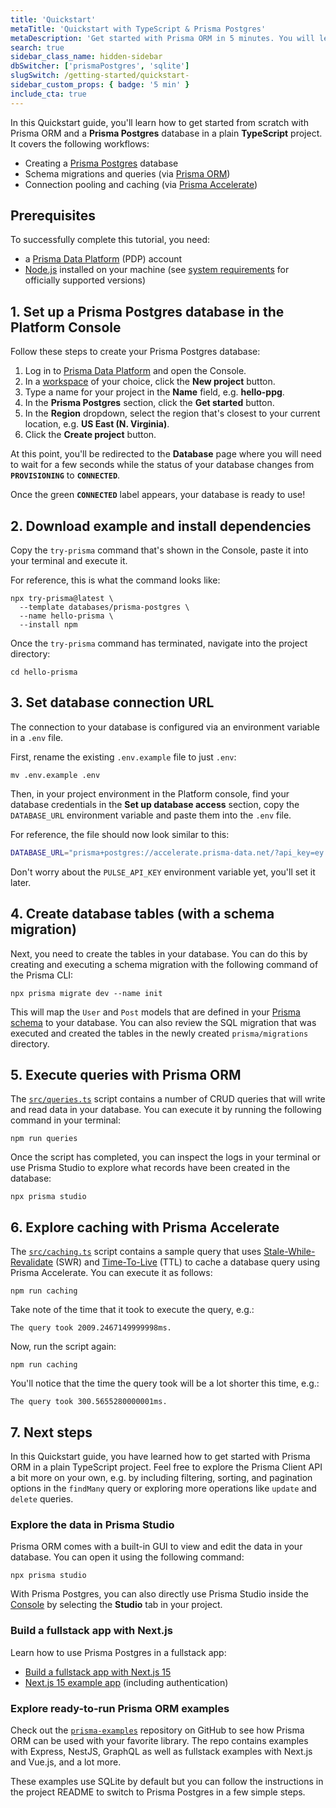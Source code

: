 ```yaml
---
title: 'Quickstart'
metaTitle: 'Quickstart with TypeScript & Prisma Postgres'
metaDescription: 'Get started with Prisma ORM in 5 minutes. You will learn how to run migrations and send queries with a Prisma Postgres database.'
search: true
sidebar_class_name: hidden-sidebar
dbSwitcher: ['prismaPostgres', 'sqlite']
slugSwitch: /getting-started/quickstart-
sidebar_custom_props: { badge: '5 min' }
include_cta: true
---
```


In this Quickstart guide, you'll learn how to get started from scratch with Prisma ORM and a **Prisma Postgres** database in a plain **TypeScript** project. It covers the following workflows:

- Creating a [Prisma Postgres](https://www.prisma.io/postgres?utm_source=docs) database
- Schema migrations and queries (via [Prisma ORM](https://www.prisma.io/orm))
- Connection pooling and caching (via [Prisma Accelerate](https://www.prisma.io/accelerate))

## Prerequisites

To successfully complete this tutorial, you need:
- a [Prisma Data Platform](https://console.prisma.io/) (PDP) account
- [Node.js](https://nodejs.org/en/) installed on your machine (see [system requirements](/orm/reference/system-requirements) for officially supported versions)

## 1. Set up a Prisma Postgres database in the Platform Console

Follow these steps to create your Prisma Postgres database:

1. Log in to [Prisma Data Platform](https://console.prisma.io/) and open the Console.
1. In a [workspace](/platform/about#workspace) of your choice, click the **New project** button.
1. Type a name for your project in the **Name** field, e.g. **hello-ppg**.
1. In the **Prisma Postgres** section, click the **Get started** button.
1. In the **Region** dropdown, select the region that's closest to your current location, e.g. **US East (N. Virginia)**.
1. Click the **Create project** button.

At this point, you'll be redirected to the **Database** page where you will need to wait for a few seconds while the status of your database changes from **`PROVISIONING`** to **`CONNECTED`**.

Once the green **`CONNECTED`** label appears, your database is ready to use!

## 2. Download example and install dependencies

Copy the `try-prisma` command that's shown in the Console, paste it into your terminal and execute it.

For reference, this is what the command looks like:

```terminal
npx try-prisma@latest \
  --template databases/prisma-postgres \
  --name hello-prisma \
  --install npm
```

Once the `try-prisma` command has terminated, navigate into the project directory:

```terminal
cd hello-prisma
```

## 3. Set database connection URL

The connection to your database is configured via an environment variable in a `.env` file.

First, rename the existing `.env.example` file to just `.env`:

```terminal
mv .env.example .env
```

Then, in your project environment in the Platform console, find your database credentials in the **Set up database access** section, copy the `DATABASE_URL` environment variable and paste them into the `.env` file.

For reference, the file should now look similar to this:

```bash no-copy
DATABASE_URL="prisma+postgres://accelerate.prisma-data.net/?api_key=ey...."
```

Don't worry about the `PULSE_API_KEY` environment variable yet, you'll set it later.

## 4. Create database tables (with a schema migration)

Next, you need to create the tables in your database. You can do this by creating and executing a schema migration with the following command of the Prisma CLI:

```terminal
npx prisma migrate dev --name init
```

This will map the `User` and `Post` models that are defined in your [Prisma schema](/orm/prisma-schema/) to your database. You can also review the SQL migration that was executed and created the tables in the newly created `prisma/migrations` directory.

## 5. Execute queries with Prisma ORM

The [`src/queries.ts`](https://github.com/prisma/prisma-examples/blob/latest/databases/prisma-postgres/src/queries.ts) script contains a number of CRUD queries that will write and read data in your database. You can execute it by running the following command in your terminal:

```terminal
npm run queries
```

Once the script has completed, you can inspect the logs in your terminal or use Prisma Studio to explore what records have been created in the database:

```terminal
npx prisma studio
```

## 6. Explore caching with Prisma Accelerate

The [`src/caching.ts`](https://github.com/prisma/prisma-examples/blob/latest/databases/prisma-postgres/src/caching.ts) script contains a sample query that uses [Stale-While-Revalidate](/accelerate/caching#stale-while-revalidate-swr) (SWR) and [Time-To-Live](/accelerate/caching#time-to-live-ttl) (TTL) to cache a database query using Prisma Accelerate. You can execute it as follows:

```terminal
npm run caching
```

Take note of the time that it took to execute the query, e.g.:

```no-copy
The query took 2009.2467149999998ms.
```

Now, run the script again:

```terminal
npm run caching
```

You'll notice that the time the query took will be a lot shorter this time, e.g.:

```no-copy
The query took 300.5655280000001ms.
```

## 7. Next steps

In this Quickstart guide, you have learned how to get started with Prisma ORM in a plain TypeScript project. Feel free to explore the Prisma Client API a bit more on your own, e.g. by including filtering, sorting, and pagination options in the `findMany` query or exploring more operations like `update` and `delete` queries.

### Explore the data in Prisma Studio

Prisma ORM comes with a built-in GUI to view and edit the data in your database. You can open it using the following command:

```terminal
npx prisma studio
```

With Prisma Postgres, you can also directly use Prisma Studio inside the [Console](https://console.prisma.io) by selecting the **Studio** tab in your project. 

### Build a fullstack app with Next.js

Learn how to use Prisma Postgres in a fullstack app:

- [Build a fullstack app with Next.js 15](/guides/nextjs)
- [Next.js 15 example app](https://github.com/prisma/nextjs-prisma-postgres-demo) (including authentication)

### Explore ready-to-run Prisma ORM examples

Check out the [`prisma-examples`](https://github.com/prisma/prisma-examples/) repository on GitHub to see how Prisma ORM can be used with your favorite library. The repo contains examples with Express, NestJS, GraphQL as well as fullstack examples with Next.js and Vue.js, and a lot more.

These examples use SQLite by default but you can follow the instructions in the project README to switch to Prisma Postgres in a few simple steps.